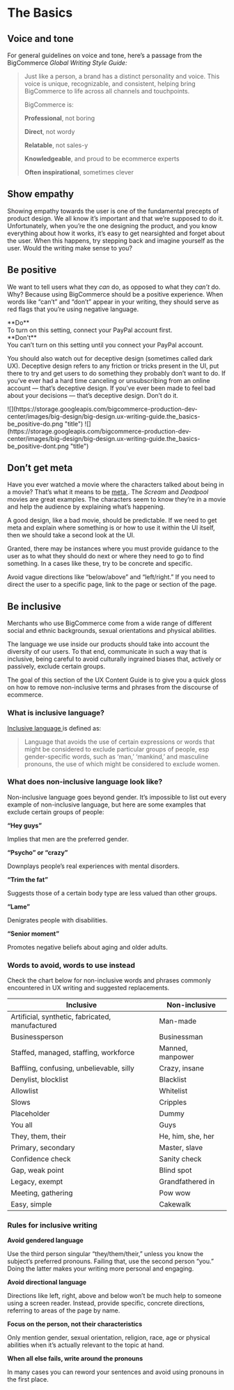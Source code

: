 
# The Basics

## Voice and tone

For general guidelines on voice and tone, here’s a passage from the BigCommerce _Global Writing Style Guide:_

> Just like a person, a brand has a distinct personality and voice. This voice is unique, recognizable, and consistent, helping bring BigCommerce to life across all channels and touchpoints.
>
> BigCommerce is:
>
> **Professional**, not boring
>
> **Direct**, not wordy
>
> **Relatable**, not sales-y
>
> **Knowledgeable**, and proud to be ecommerce experts
>
> **Often inspirational**, sometimes clever

## Show empathy

Showing empathy towards the user is one of the fundamental precepts of product design. We all know it’s important and that we’re supposed to do it. Unfortunately, when you’re the one designing the product, and you know everything about how it works, it’s easy to get nearsighted and forget about the user. When this happens, try stepping back and imagine yourself as the user. Would the writing make sense to you?

## Be positive

We want to tell users what they _can_ do, as opposed to what they _can’t_ do. Why? Because using BigCommerce should be a positive experience. When words like “can’t” and “don’t” appear in your writing, they should serve as red flags that you’re using negative language.

<DosAndDonts>
  <Dos hideHeader={true}>
    <div className="hidden">**Do**</div>
    <div>To turn on this setting, connect your PayPal account first.</div>
  </Dos>
  <Donts hideHeader={true}>
    <div className="hidden">**Don't**</div>
    <div>You can’t turn on this setting until you connect your PayPal account.</div>
  </Donts>
</DosAndDonts>

You should also watch out for deceptive design (sometimes called dark UX). Deceptive design refers to any friction or tricks present in the UI, put there to try and get users to do something they probably don’t want to do. If you’ve ever had a hard time canceling or unsubscribing from an online account — that’s deceptive design. If you’ve ever been made to feel bad about your decisions — that’s deceptive design. Don’t do it.

<DosAndDonts>
  <Dos>
    ![](https://storage.googleapis.com/bigcommerce-production-dev-center/images/big-design/big-design.ux-writing-guide.the_basics-be_positive-do.png
    "title")
  </Dos>
  <Donts>
    ![](https://storage.googleapis.com/bigcommerce-production-dev-center/images/big-design/big-design.ux-writing-guide.the_basics-be_positive-dont.png
    "title")
  </Donts>
</DosAndDonts>

## Don’t get meta

Have you ever watched a movie where the characters talked about being in a movie? That’s what it means to be [meta <Icon name="external" className="inline w-4 h-auto" includesWrapper={false} />](https://www.merriam-webster.com/dictionary/meta 'https://www.merriam-webster.com/dictionary/meta'). The _Scream_ and _Deadpool_ movies are great examples. The characters seem to know they’re in a movie and help the audience by explaining what’s happening.

A good design, like a bad movie, should be predictable. If we need to get meta and explain where something is or how to use it within the UI itself, then we should take a second look at the UI.

Granted, there may be instances where you must provide guidance to the user as to what they should do next or where they need to go to find something. In a cases like these, try to be concrete and specific.

Avoid vague directions like “below/above” and “left/right.” If you need to direct the user to a specific page, link to the page or section of the page.

## Be inclusive

Merchants who use BigCommerce come from a wide range of different social and ethnic backgrounds, sexual orientations and physical abilities.

The language we use inside our products should take into account the diversity of our users. To that end, communicate in such a way that is inclusive, being careful to avoid culturally ingrained biases that, actively or passively, exclude certain groups.

The goal of this section of the UX Content Guide is to give you a quick gloss on how to remove non-inclusive terms and phrases from the discourse of ecommerce.

### What is inclusive language?

[Inclusive language <Icon name="external" className="inline w-4 h-auto" includesWrapper={false} />](https://www.collinsdictionary.com/dictionary/english/inclusive-language 'https://www.collinsdictionary.com/dictionary/english/inclusive-language') is defined as:

> Language that avoids the use of certain expressions or words that might be considered to exclude particular groups of people, esp gender-specific words, such as ‘man,’ ‘mankind,’ and masculine pronouns, the use of which might be considered to exclude women.

### What does non-inclusive language look like?

Non-inclusive language goes beyond gender. It’s impossible to list out every example of non-inclusive language, but here are some examples that exclude certain groups of people:

**“Hey guys”**

Implies that men are the preferred gender.

**“Psycho” or “crazy”**

Downplays people’s real experiences with mental disorders.

**“Trim the fat”**

Suggests those of a certain body type are less valued than other groups.

**“Lame”**

Denigrates people with disabilities.

**“Senior moment”**

Promotes negative beliefs about aging and older adults.

### Words to avoid, words to use instead

Check the chart below for non-inclusive words and phrases commonly encountered in UX writing and suggested replacements.

<ComparisonTable>

| Inclusive                                       | Non-inclusive     |
| ----------------------------------------------- | ----------------- |
| Artificial, synthetic, fabricated, manufactured | Man-made          |
| Businessperson                                  | Businessman       |
| Staffed, managed, staffing, workforce           | Manned, manpower  |
| Baffling, confusing, unbelievable, silly        | Crazy, insane     |
| Denylist, blocklist                             | Blacklist         |
| Allowlist                                       | Whitelist         |
| Slows                                           | Cripples          |
| Placeholder                                     | Dummy             |
| You all                                         | Guys              |
| They, them, their                               | He, him, she, her |
| Primary, secondary                              | Master, slave     |
| Confidence check                                | Sanity check      |
| Gap, weak point                                 | Blind spot        |
| Legacy, exempt                                  | Grandfathered in  |
| Meeting, gathering                              | Pow wow           |
| Easy, simple                                    | Cakewalk          |

</ComparisonTable>

### Rules for inclusive writing

**Avoid gendered language**

Use the third person singular “they/them/their,” unless you know the subject’s preferred pronouns. Failing that, use the second person “you.” Doing the latter makes your writing more personal and engaging.

**Avoid directional language**

Directions like left, right, above and below won’t be much help to someone using a screen reader. Instead, provide specific, concrete directions, referring to areas of the page by name.

**Focus on the person, not their characteristics**

Only mention gender, sexual orientation, religion, race, age or physical abilities when it’s actually relevant to the topic at hand.

**When all else fails, write around the pronouns**

In many cases you can reword your sentences and avoid using pronouns in the first place.
